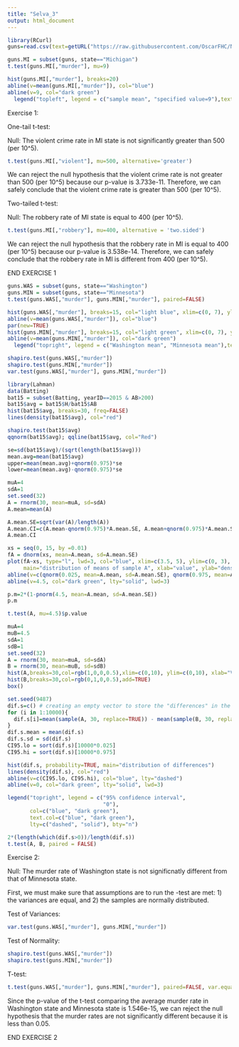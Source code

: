 ```yaml
---
title: "Selva_3"
output: html_document
---
```


```r
library(RCurl)
guns=read.csv(text=getURL("https://raw.githubusercontent.com/OscarFHC/NRE538_GSRA/master/Labs/NRE538_Lab2/guns.csv"), sep=",", header=T, comment.char="#")
```

```r
guns.MI = subset(guns, state=="Michigan")
t.test(guns.MI[,"murder"], mu=9)
```

```r
hist(guns.MI[,"murder"], breaks=20)
abline(v=mean(guns.MI[,"murder"]), col="blue")
abline(v=9, col="dark green")
  legend("topleft", legend = c("sample mean", "specified value=9"),text.col=c("blue", "dark green"))
```

Exercise 1:

One-tail t-test:

Null: The violent crime rate in MI state is not significantly greater than 500 (per 10^5).

```r
t.test(guns.MI[,"violent"], mu=500, alternative='greater')
```

We can reject the null hypothesis that the violent crime rate is not greater than 500 (per 10^5) because our p-value is 3.733e-11. Therefore, we can safely conclude that the violent crime rate is greater than 500 (per 10^5).

Two-tailed t-test:

Null: The robbery rate of MI state is equal to 400 (per 10^5).

```r
t.test(guns.MI[,"robbery"], mu=400, alternative = 'two.sided')
```

We can reject the null hypothesis that the robbery rate in MI is equal to 400 (per 10^5) because our p-value is 3.538e-14. Therefore, we can safely conclude that the robbery rate in MI is different from 400 (per 10^5).

END EXERCISE 1

```r
guns.WAS = subset(guns, state=="Washington")
guns.MIN = subset(guns, state=="Minnesota")
t.test(guns.WAS[,"murder"], guns.MIN[,"murder"], paired=FALSE)
```

```r
hist(guns.WAS[,"murder"], breaks=15, col="light blue", xlim=c(0, 7), ylim=c(0,5), xlab="murder rate", main="")
abline(v=mean(guns.WAS[,"murder"]), col="blue")
par(new=TRUE)
hist(guns.MIN[,"murder"], breaks=15, col="light green", xlim=c(0, 7), ylim=c(0,5), xlab="", main="")
abline(v=mean(guns.MIN[,"murder"]), col="dark green")
  legend("topright", legend = c("Washington mean", "Minnesota mean"),text.col=c("blue", "dark green"))
```

```r
shapiro.test(guns.WAS[,"murder"])
shapiro.test(guns.MIN[,"murder"])
var.test(guns.WAS[,"murder"], guns.MIN[,"murder"])
```

```r
library(Lahman)
data(Batting)
bat15 = subset(Batting, yearID==2015 & AB>200)
bat15$avg = bat15$H/bat15$AB
hist(bat15$avg, breaks=30, freq=FALSE)
lines(density(bat15$avg), col="red")
```

```r
shapiro.test(bat15$avg)
qqnorm(bat15$avg); qqline(bat15$avg, col="Red")
```

```r
se=sd(bat15$avg)/(sqrt(length(bat15$avg)))
mean.avg=mean(bat15$avg)
upper=mean(mean.avg)+qnorm(0.975)*se
lower=mean(mean.avg)-qnorm(0.975)*se
```

```r
muA=4
sdA=1
set.seed(32)
A = rnorm(30, mean=muA, sd=sdA)
A.mean=mean(A)

A.mean.SE=sqrt(var(A)/length(A))
A.mean.CI=c(A.mean-qnorm(0.975)*A.mean.SE, A.mean+qnorm(0.975)*A.mean.SE)
A.mean.CI
```

```r
xs = seq(0, 15, by =0.01)
fA = dnorm(xs, mean=A.mean, sd=A.mean.SE)
plot(fA~xs, type="l", lwd=3, col="blue", xlim=c(3.5, 5), ylim=c(0, 3), 
     main="distribution of means of sample A", xlab="value", ylab="density")
abline(v=c(qnorm(0.025, mean=A.mean, sd=A.mean.SE), qnorm(0.975, mean=A.mean, sd=A.mean.SE)), col="blue", lty="dashed")
abline(v=4.5, col="dark green", lty="solid", lwd=3)
```

```r
p.m=2*(1-pnorm(4.5, mean=A.mean, sd=A.mean.SE))
p.m
```

```r
t.test(A, mu=4.5)$p.value
```

```r
muA=4
muB=4.5
sdA=1
sdB=1
set.seed(32)
A = rnorm(30, mean=muA, sd=sdA)
B = rnorm(30, mean=muB, sd=sdB)
hist(A,breaks=30,col=rgb(1,0,0,0.5),xlim=c(0,10), ylim=c(0,10), xlab="Value", main="histogram of sample A and B")
hist(B,breaks=30,col=rgb(0,1,0,0.5),add=TRUE)
box()
```

```r
set.seed(9487)
dif.s=c() # creating an empty vector to store the "differences" in the for loop
for (i in 1:10000){
  dif.s[i]=mean(sample(A, 30, replace=TRUE)) - mean(sample(B, 30, replace=TRUE))
}
dif.s.mean = mean(dif.s)
dif.s.sd = sd(dif.s)
CI95.lo = sort(dif.s)[10000*0.025]
CI95.hi = sort(dif.s)[10000*0.975]

hist(dif.s, probability=TRUE, main="distribution of differences")
lines(density(dif.s), col="red")
abline(v=c(CI95.lo, CI95.hi), col="blue", lty="dashed")
abline(v=0, col="dark green", lty="solid", lwd=3)

legend("topright", legend = c("95% confidence interval", 
                              "0"), 
       col=c("blue", "dark green"),
       text.col=c("blue", "dark green"),
       lty=c("dashed", "solid"), bty="n")
```

```r
2*(length(which(dif.s>0))/length(dif.s))
t.test(A, B, paired = FALSE)
```

Exercise 2:

Null: The murder rate of Washington state is not significnatly different from that of Minnesota state.

First, we must make sure that assumptions are to run the -test are met: 1) the variances are equal, and 2) the samples are normally distributed.

Test of Variances:

```r
var.test(guns.WAS[,"murder"], guns.MIN[,"murder"])
```

Test of Normality:

```r
shapiro.test(guns.WAS[,"murder"])
shapiro.test(guns.MIN[,"murder"])
```

T-test:
```r
t.test(guns.WAS[,"murder"], guns.MIN[,"murder"], paired=FALSE, var.equal=TRUE)
```

Since the p-value of the t-test comparing the average murder rate in Washington state and Minnesota state is 1.546e-15, we can reject the null hypothesis that the murder rates are not significantly different because it is less than 0.05.

END EXERCISE 2

